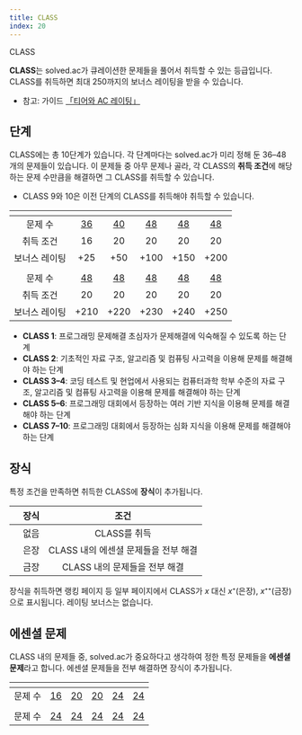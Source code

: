 ```yaml
---
title: CLASS
index: 20
---
```


<ExternalLink href="https://solved.ac/class">CLASS</ExternalLink>

**CLASS**는 solved.ac가 큐레이션한 문제들을 풀어서 취득할 수 있는 등급입니다. CLASS를 취득하면 최대 250까지의 보너스 레이팅을 받을 수 있습니다.

- 참고: 가이드 [「티어와 AC 레이팅」](/ko/stats/ac-rating)

## 단계

CLASS에는 총 10단계가 있습니다. 각 단계마다는 solved.ac가 미리 정해 둔 36&ndash;48개의 문제들이 있습니다. 이 문제들 중 아무 문제나 골라, 각 CLASS의 **취득 조건**에 해당하는 문제 수만큼을 해결하면 그 CLASS를 취득할 수 있습니다.

- CLASS 9와 10은 이전 단계의 CLASS를 취득해야 취득할 수 있습니다.

|               |       <ClassIcon c={1} />       |       <ClassIcon c={2} />       |       <ClassIcon c={3} />       |       <ClassIcon c={4} />       |       <ClassIcon c={5} />        |
| :-----------: | :-----------------------------: | :-----------------------------: | :-----------------------------: | :-----------------------------: | :------------------------------: |
|    문제 수    | [36](https://solved.ac/class/1) | [40](https://solved.ac/class/2) | [48](https://solved.ac/class/3) | [48](https://solved.ac/class/4) | [48](https://solved.ac/class/5)  |
|   취득 조건   |               16                |               20                |               20                |               20                |                20                |
| 보너스 레이팅 |               +25               |               +50               |              +100               |              +150               |               +200               |
|               |       <ClassIcon c={6} />       |       <ClassIcon c={7} />       |       <ClassIcon c={8} />       |       <ClassIcon c={9} />       |       <ClassIcon c={10} />       |
|    문제 수    | [48](https://solved.ac/class/6) | [48](https://solved.ac/class/7) | [48](https://solved.ac/class/8) | [48](https://solved.ac/class/9) | [48](https://solved.ac/class/10) |
|   취득 조건   |               20                |               20                |               20                |               20                |                20                |
| 보너스 레이팅 |              +210               |              +220               |              +230               |              +240               |               +250               |

- **CLASS 1**: 프로그래밍 문제해결 초심자가 문제해결에 익숙해질 수 있도록 하는 단계
- **CLASS 2**: 기초적인 자료 구조, 알고리즘 및 컴퓨팅 사고력을 이용해 문제를 해결해야 하는 단계
- **CLASS 3&ndash;4**: 코딩 테스트 및 현업에서 사용되는 컴퓨터과학 학부 수준의 자료 구조, 알고리즘 및 컴퓨팅 사고력을 이용해 문제를 해결해야 하는 단계
- **CLASS 5&ndash;6**: 프로그래밍 대회에서 등장하는 여러 기반 지식을 이용해 문제를 해결해야 하는 단계
- **CLASS 7&ndash;10**: 프로그래밍 대회에서 등장하는 심화 지식을 이용해 문제를 해결해야 하는 단계

## 장식

특정 조건을 만족하면 취득한 CLASS에 **장식**이 추가됩니다.

|                                | 장식 |                 조건                 |
| :----------------------------: | :--: | :----------------------------------: |
|      <ClassIcon c={1} />       | 없음 |             CLASS를 취득             |
| <ClassIcon c={1} d="silver" /> | 은장 | CLASS 내의 에센셜 문제들을 전부 해결 |
|  <ClassIcon c={1} d="gold" />  | 금장 |    CLASS 내의 문제들을 전부 해결     |

장식을 취득하면 랭킹 페이지 등 일부 페이지에서 CLASS가 $x$ 대신 $x$⁺(은장), $x$⁺⁺(금장)으로 표시됩니다. 레이팅 보너스는 없습니다.

## 에센셜 문제

CLASS 내의 문제들 중, solved.ac가 중요하다고 생각하여 정한 특정 문제들을 **에센셜 문제**라고 합니다. 에센셜 문제들을 전부 해결하면 장식이 추가됩니다.

|               | <ClassIcon c={1} d="silver" />  | <ClassIcon c={2}  d="silver"/>  | <ClassIcon c={3}  d="silver"/>  | <ClassIcon c={4}  d="silver"/>  |  <ClassIcon c={5} d="silver" />  |
| :-----------: | :-----------------------------: | :-----------------------------: | :-----------------------------: | :-----------------------------: | :------------------------------: |
|    문제 수    | [16](https://solved.ac/class/1e) | [20](https://solved.ac/class/2e) | [20](https://solved.ac/class/3e) | [24](https://solved.ac/class/4e) | [24](https://solved.ac/class/5e)  |
|               | <ClassIcon c={6} d="silver" />  | <ClassIcon c={7}  d="silver"/>  | <ClassIcon c={8}  d="silver"/>  | <ClassIcon c={9}  d="silver"/>  | <ClassIcon c={10}  d="silver"/>  |
|    문제 수    | [24](https://solved.ac/class/6e) | [24](https://solved.ac/class/7e) | [24](https://solved.ac/class/8e) | [24](https://solved.ac/class/9e) | [24](https://solved.ac/class/10e) |
